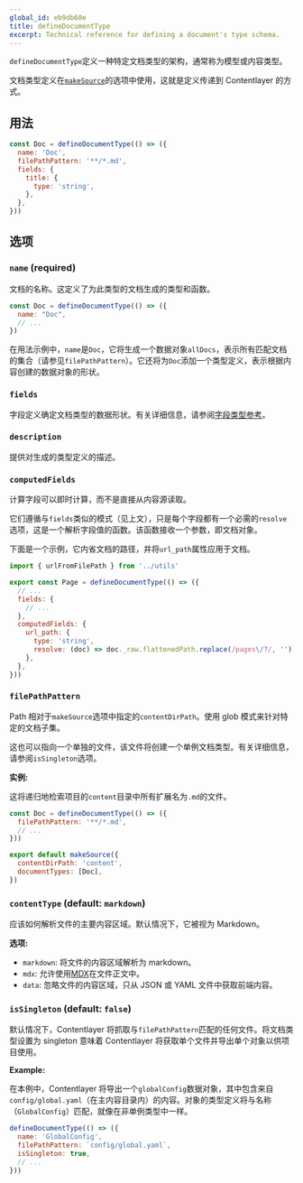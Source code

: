 ```yaml
---
global_id: eb9db60e
title: defineDocumentType
excerpt: Technical reference for defining a document's type schema.
---
```


`defineDocumentType`定义一种特定文档类型的架构，通常称为模型或内容类型。

文档类型定义在[`makeSource`](/docs/reference/source-files/make-source)的选项中使用，这就是定义传递到 Contentlayer 的方式。

## 用法

```js
const Doc = defineDocumentType(() => ({
  name: 'Doc',
  filePathPattern: '**/*.md',
  fields: {
    title: {
      type: 'string',
    },
  },
}))
```

## 选项

### `name` (required)

文档的名称。这定义了为此类型的文档生成的类型和函数。

```js
const Doc = defineDocumentType(() => ({
  name: "Doc",
  // ...
})
```

在用法示例中，`name`是`Doc`，它将生成一个数据对象`allDocs`，表示所有匹配文档的集合（请参见`filePathPattern`）。它还将为`Doc`添加一个类型定义，表示根据内容创建的数据对象的形状。

### `fields`

字段定义确定文档类型的数据形状。有关详细信息，请参阅[字段类型参考](/docs/reference/source-files/field-types)。

### `description`

提供对生成的类型定义的描述。

### `computedFields`

计算字段可以即时计算，而不是直接从内容源读取。

它们遵循与`fields`类似的模式（见上文），只是每个字段都有一个必需的`resolve`选项，这是一个解析字段值的函数。该函数接收一个参数，即文档对象。

下面是一个示例，它内省文档的路径，并将`url_path`属性应用于文档。

```js
import { urlFromFilePath } from '../utils'

export const Page = defineDocumentType(() => ({
  // ...
  fields: {
    // ...
  },
  computedFields: {
    url_path: {
      type: 'string',
      resolve: (doc) => doc._raw.flattenedPath.replace(/pages\/?/, ''),
    },
  },
}))
```

### `filePathPattern`

Path 相对于`makeSource`选项中指定的`contentDirPath`。使用 glob 模式来针对特定的文档子集。

这也可以指向一个单独的文件，该文件将创建一个单例文档类型。有关详细信息，请参阅`isSingleton`选项。

**实例:**

这将递归地检索项目的`content`目录中所有扩展名为`.md`的文件。

```js
const Doc = defineDocumentType(() => ({
  filePathPattern: '**/*.md',
  // ...
}))

export default makeSource({
  contentDirPath: 'content',
  documentTypes: [Doc],
})
```

### `contentType` (default: `markdown`)

应该如何解析文件的主要内容区域。默认情况下，它被视为 Markdown。

**选项:**

- `markdown`: 将文件的内容区域解析为 markdown。
- `mdx`: 允许使用[MDX](https://mdxjs.com/)在文件正文中。
- `data`: 忽略文件的内容区域，只从 JSON 或 YAML 文件中获取前端内容。

### `isSingleton` (default: `false`)

默认情况下，Contentlayer 将抓取与`filePathPattern`匹配的任何文件。将文档类型设置为 singleton 意味着 Contentlayer 将获取单个文件并导出单个对象以供项目使用。

**Example:**

在本例中，Contentlayer 将导出一个`globalConfig`数据对象，其中包含来自`config/global.yaml`（在主内容目录内）的内容。对象的类型定义将与名称（`GlobalConfig`）匹配，就像在非单例类型中一样。

```js
defineDocumentType(() => ({
  name: 'GlobalConfig',
  filePathPattern: `config/global.yaml`,
  isSingleton: true,
  // ...
}))
```
